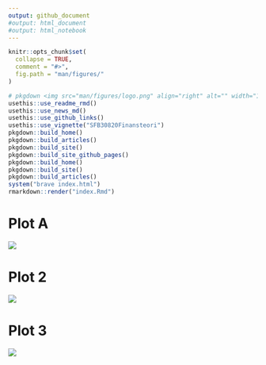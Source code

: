 ```yaml
---
output: github_document
#output: html_document
#output: html_notebook
---
```


<!-- README.md is generated from README.Rmd. Please edit that file -->

```r
knitr::opts_chunk$set(
  collapse = TRUE,
  comment = "#>",
  fig.path = "man/figures/"
)
```

```r
# pkgdown <img src="man/figures/logo.png" align="right" alt="" width="120" />
usethis::use_readme_rmd()
usethis::use_news_md()
usethis::use_github_links()
usethis::use_vignette("SFB30820Finansteori")
pkgdown::build_home()
pkgdown::build_articles()
pkgdown::build_site()
pkgdown::build_site_github_pages()
pkgdown::build_home()
pkgdown::build_site()
pkgdown::build_articles()
system("brave index.html")
rmarkdown::render("index.Rmd")
```

# Plot A
![](man/figures/abc.png)

# Plot 2
![](man/figures/abc.png)

# Plot 3
![](man/figures/abc.png)


